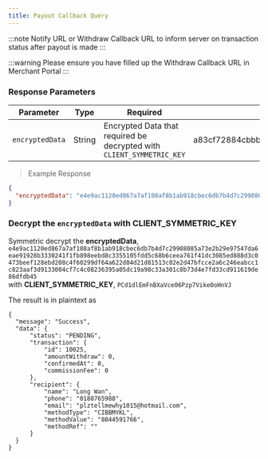 ```yaml
---
title: Payout Callback Query
---
```



:::note
Notify URL or Withdraw Callback URL to inform server on transaction status after payout is made
:::

:::warning
Please ensure you have filled up the Withdraw Callback URL in Merchant Portal
:::

### Response Parameters

| Parameter   | Type   | Required | Example              |
| ----------- | ------ | -------- | -------------------- |
| `encryptedData` | String | Encrypted Data that required be decrypted with `CLIENT_SYMMETRIC_KEY` | a83cf72884cbbb....3ddf0744646e0cf0b482 |

> Example Response

```json
{
  "encryptedData": "e4e9ac1120ed867a7af108af8b1ab918cbec6db7b4d7c29908085a73e2b29e97547da6eae91928b3330241f1fb898eebd8c3355105fdd5c68b6ceea761f41dc3085ed888d3c0473beef128ebd208c4f60299df64a622d04d21d81513c02e2d47bfcce2a6c246eabcc1c823aaf3d9133004cf7c4c08236395a05dc19a98c33a301c8b73d4e7fd33cd911619de86dfdb45",
}
```

### Decrypt the `encryptedData` with CLIENT_SYMMETRIC_KEY

Symmetric decrypt the **encryptedData**,  `e4e9ac1120ed867a7af108af8b1ab918cbec6db7b4d7c29908085a73e2b29e97547da6eae91928b3330241f1fb898eebd8c3355105fdd5c68b6ceea761f41dc3085ed888d3c0473beef128ebd208c4f60299df64a622d04d21d81513c02e2d47bfcce2a6c246eabcc1c823aaf3d9133004cf7c4c08236395a05dc19a98c33a301c8b73d4e7fd33cd911619de86dfdb45`  
with **CLIENT_SYMMETRIC_KEY**, `PCd1dlEmFnBXaVce06Pzp7Vike0oHnVJ`

The result is in plaintext as

```
{
  "message": "Success",
  "data": {
      "status": "PENDING",
      "transaction": {
          "id": 10025,
          "amountWithdraw": 0,
          "confirmedAt": 0,
          "commissionFee": 0
      },
      "recipient": {
          "name": "Long Wan",
          "phone": "0188765988",
          "email": "plztellmewhy1015@hotmail.com",
          "methodType": "CIBBMYKL",
          "methodValue": "8044591766",
          "methodRef": ""      
      }
  }
}
```
